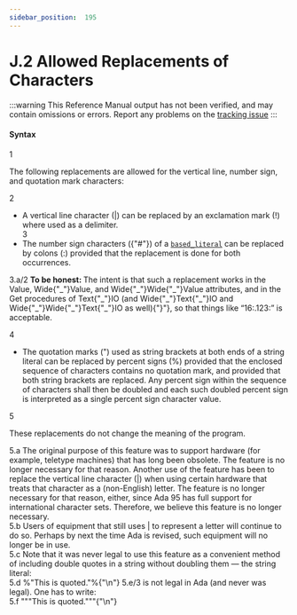 ```yaml
---
sidebar_position:  195
---
```


# J.2 Allowed Replacements of Characters

:::warning
This Reference Manual output has not been verified,
and may contain omissions or errors.
Report any problems on the [tracking issue](https://github.com/ada-lang-io/ada-lang-io/issues/20)
:::



#### Syntax

<MarginText>1</MarginText>
<p class="Indented2">The following replacements are allowed for the vertical line, number sign, and quotation mark characters: <br /></p>

<MarginText>2</MarginText>
<ul>
<li>A vertical line character (|) can be replaced by an exclamation mark (!) where used as a delimiter.<br /></li>
<MarginText>3</MarginText>
<li>The number sign characters ({"#"}) of a <code><a href="../AA-2/AA-2.4#S0011">based_literal</a></code> can be replaced by colons (:) provided that the replacement is done for both occurrences. <br /></li>
</ul>
<AnnotatedOnly>
<MarginText>3.a/2</MarginText>
<MarginInfo items={["AI95-00285-01"]} />
<Admonition type="aarm" aarm="note">
<strong>To be honest: </strong>The intent is that such a replacement works in the Value, Wide{"_"}Value, and Wide{"_"}Wide{"_"}Value attributes, and in the Get procedures of Text{"_"}IO (and Wide{"_"}Text{"_"}IO and Wide{"_"}Wide{"_"}Text{"_"}IO as well){"}"}, so that things like &ldquo;16:.123:&rdquo; is acceptable. <br />
</Admonition>
</AnnotatedOnly>

<MarginText>4</MarginText>
<ul>
<li>The quotation marks (") used as string brackets at both ends of a string literal can be replaced by percent signs (%) provided that the enclosed sequence of characters contains no quotation mark, and provided that both string brackets are replaced. Any percent sign within the sequence of characters shall then be doubled and each such doubled percent sign is interpreted as a single percent sign character value. <br /></li>
</ul>
<MarginText>5</MarginText>
<p class="Indented2">These replacements do not change the meaning of the program. <br /></p>

<AnnotatedOnly>
<MarginText>5.a</MarginText>
<Admonition type="aarm" aarm="reason">
<strong></strong>The original purpose of this feature was to support hardware (for example, teletype machines) that has long been obsolete. The feature is no longer necessary for that reason. Another use of the feature has been to replace the vertical line character (|) when using certain hardware that treats that character as a (non-English) letter. The feature is no longer necessary for that reason, either, since Ada 95 has full support for international character sets. Therefore, we believe this feature is no longer necessary.<br />
</Admonition>
</AnnotatedOnly>

<AnnotatedOnly>
<MarginText>5.b</MarginText>
<Admonition type="aarm" aarm="note">
Users of equipment that still uses | to represent a letter will continue to do so. Perhaps by next the time Ada is revised, such equipment will no longer be in use.<br />
</Admonition>
</AnnotatedOnly>

<AnnotatedOnly>
<MarginText>5.c</MarginText>
<Admonition type="aarm" aarm="note">
Note that it was never legal to use this feature as a convenient method of including double quotes in a string without doubling them &mdash; the string literal: <br />
</Admonition>
</AnnotatedOnly>

<AnnotatedOnly>
<MarginText>5.d</MarginText>
<CodeBlock language="ada">
%"This is quoted."%{"\n"}

</CodeBlock>
</AnnotatedOnly>
<AnnotatedOnly>
<MarginText>5.e/3</MarginText>
<MarginInfo items={["AI05-0248-1"]} />
<Admonition type="aarm" aarm="note">
is not legal in Ada (and never was legal). One has to write: <br />
</Admonition>
</AnnotatedOnly>

<AnnotatedOnly>
<MarginText>5.f</MarginText>
<CodeBlock language="ada">
"""This is quoted."""{"\n"}

</CodeBlock>
</AnnotatedOnly>
